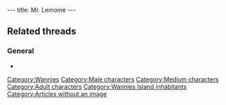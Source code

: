 ---
title: Mr. Lemoine
---

{{Character|
Name=Dark Monk's Priest|
Image=DIVERS.gif|
Race=[[Wannie]]|
Gender=Male|
Size=Medium|
Age=Adult}}

==Related threads==
===General===
* {{thread|id=250|title=The funny and rude bits in LBA...}}

{{Stub}}

[[Category:Wannies]]
[[Category:Male characters]]
[[Category:Medium characters]]
[[Category:Adult characters]]
[[Category:Wannies Island inhabitants]]
[[Category:Articles without an image]]